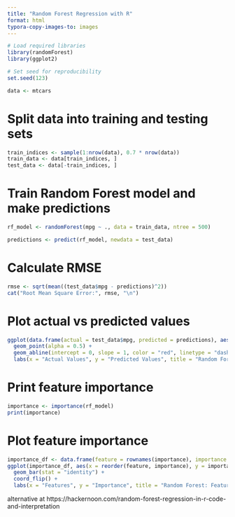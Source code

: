 ```yaml
---
title: "Random Forest Regression with R"
format: html
typora-copy-images-to: images
---
```


```r
# Load required libraries
library(randomForest)
library(ggplot2)

# Set seed for reproducibility
set.seed(123)

data <- mtcars
```

# Split data into training and testing sets


```r
train_indices <- sample(1:nrow(data), 0.7 * nrow(data))
train_data <- data[train_indices, ]
test_data <- data[-train_indices, ]
```

# Train Random Forest model and make predictions


```r
rf_model <- randomForest(mpg ~ ., data = train_data, ntree = 500)

predictions <- predict(rf_model, newdata = test_data)

```

# Calculate RMSE

```r
rmse <- sqrt(mean((test_data$mpg - predictions)^2))
cat("Root Mean Square Error:", rmse, "\n")

```

# Plot actual vs predicted values

```r
ggplot(data.frame(actual = test_data$mpg, predicted = predictions), aes(x = actual, y = predicted)) +
  geom_point(alpha = 0.5) +
  geom_abline(intercept = 0, slope = 1, color = "red", linetype = "dashed") +
  labs(x = "Actual Values", y = "Predicted Values", title = "Random Forest Regression: Actual vs Predicted")
```

# Print feature importance

```r
importance <- importance(rf_model)
print(importance)
```

# Plot feature importance

```r
importance_df <- data.frame(feature = rownames(importance), importance = importance[, 1])
ggplot(importance_df, aes(x = reorder(feature, importance), y = importance)) +
  geom_bar(stat = "identity") +
  coord_flip() +
  labs(x = "Features", y = "Importance", title = "Random Forest: Feature Importance")

```

alternative at https://hackernoon.com/random-forest-regression-in-r-code-and-interpretation
